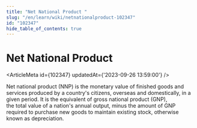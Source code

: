 ```yaml
---
title: "Net National Product "
slug: "/en/learn/wiki/netnationalproduct-102347"
id: "102347"
hide_table_of_contents: true
---
```



# Net National Product 

<ArticleMeta id={102347} updatedAt={'2023-09-26 13:59:00'} />
<div className='border-solid border-b border-t-0 my-4 border-[var(--ifm-color-gray-300)]' />

Net national product (NNP) is the monetary value of finished goods and services produced by a country's citizens, overseas and domestically, in a given period. It is the equivalent of gross national product (GNP), the total value of a nation's annual output, minus the amount of GNP required to purchase new goods to maintain existing stock, otherwise known as depreciation.
